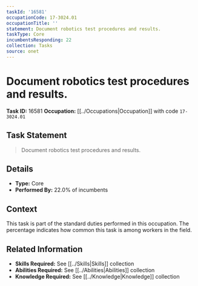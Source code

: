 ```yaml
---
taskId: '16581'
occupationCode: 17-3024.01
occupationTitle: ''
statement: Document robotics test procedures and results.
taskType: Core
incumbentsResponding: 22
collection: Tasks
source: onet
---
```

# Document robotics test procedures and results.

**Task ID:** 16581
**Occupation:** [[../Occupations|Occupation]] with code `17-3024.01`

## Task Statement

> Document robotics test procedures and results.

## Details

- **Type:** Core
- **Performed By:** 22.0% of incumbents

## Context

This task is part of the standard duties performed in this occupation. The percentage indicates how common this task is among workers in the field.

## Related Information

- **Skills Required:** See [[../Skills|Skills]] collection
- **Abilities Required:** See [[../Abilities|Abilities]] collection
- **Knowledge Required:** See [[../Knowledge|Knowledge]] collection
